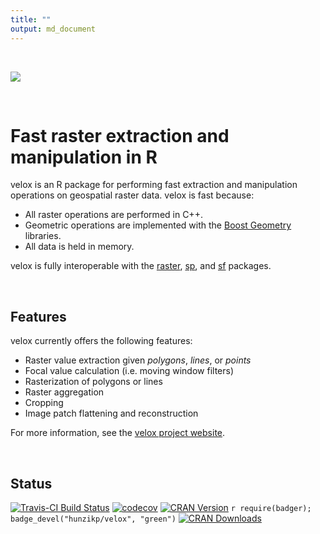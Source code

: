 ```yaml
---
title: ""
output: md_document
---
```


<br>


![](docs/logo.svg)

<br>

# Fast raster extraction and manipulation in R

velox is an R package for performing fast extraction and manipulation operations on geospatial raster data. 
velox is fast because:

* All raster operations are performed in C++.
* Geometric operations are implemented with the [Boost Geometry](http://www.boost.org/doc/libs/1_65_1/libs/geometry/doc/html/index.html) libraries.
* All data is held in memory.

velox is fully interoperable with the [raster](https://cran.r-project.org/package=raster), [sp](https://cran.r-project.org/package=raster), and [sf](https://cran.r-project.org/package=raster) packages.

<br>

## Features

velox currently offers the following features:

* Raster value extraction given *polygons*, *lines*, or *points*
* Focal value calculation (i.e. moving window filters)
* Rasterization of polygons or lines
* Raster aggregation
* Cropping
* Image patch flattening and reconstruction

For more information, see the [velox project website](https://hunzikp.github.io/velox/).

<br>

## Status

[![Travis-CI Build Status](https://travis-ci.org/hunzikp/velox.svg?branch=master)](https://travis-ci.org/hunzikp/velox)
[![codecov](https://codecov.io/gh/hunzikp/velox/branch/master/graph/badge.svg)](https://codecov.io/gh/hunzikp/velox)
[![CRAN Version](http://www.r-pkg.org/badges/version/velox)](https://cran.r-project.org/package=velox)
`r require(badger); badge_devel("hunzikp/velox", "green")`
[![CRAN Downloads](http://cranlogs.r-pkg.org/badges/last-week/velox)](https://www.r-pkg.org/pkg/velox)


